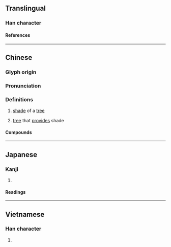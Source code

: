 {{character info/new}}
==Translingual==

===Han character===
{{Han char|rn=75|rad=木|as=12|sn=16|four=43985|canj=DGOV|ids=⿰木越}}

====References====
{{Han ref|kx=0552.060|dkj=15502|dj=0940.100|hdz=21287.030|uh=6A3E}}

----

==Chinese==
{{zh-forms}}

===Glyph origin===
{{Han etym}}
{{Han compound|木|越|ls=psc|c1=s|c2=p|t1=tree}}

===Pronunciation===
{{zh-pron
|m=yuè
|c=jyut6
|mn=oa̍t
|mn-t=uag8/uêg8
|mc=y
|oc=y
|ma=
|cat=n
}}

===Definitions===
{{zh-hanzi}}

# {{lb|zh|literary}} [[shade]] of a [[tree]]
# {{lb|zh|literary}} [[tree]] that [[provide]]s shade

====Compounds====
{{zh-der|樾蔭|脩樾}}

{{zh-cat|Trees}}

----

==Japanese==

===Kanji===
{{ja-kanji|grade=|rs=木12}}

# {{rfdef|ja|sort=木12}}

====Readings====
{{ja-readings
|on=えつ, おち
|kun=こかげ
}}

----

==Vietnamese==

===Han character===
{{vi-readings|rs=木12|reading=vẹt}}

# {{rfdef|vi|sort=木12}}